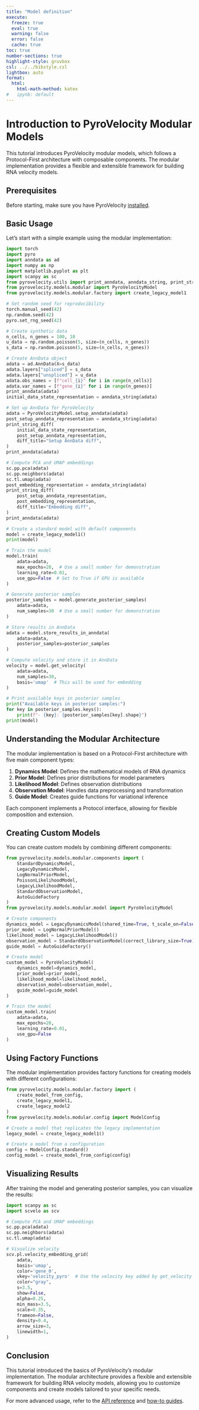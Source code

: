```yaml
---
title: "Model definition"
execute:
  freeze: true
  eval: true
  warning: false
  error: false
  cache: true
toc: true
number-sections: true
highlight-style: gruvbox
csl: ../../bibstyle.csl
lightbox: auto
format:
  html:
    html-math-method: katex
#   ipynb: default
---
```


# Introduction to PyroVelocity Modular Models

This tutorial introduces PyroVelocity modular models, which follows a Protocol-First architecture with composable components. The modular implementation provides a flexible and extensible framework for building RNA velocity models.

## Prerequisites

Before starting, make sure you have PyroVelocity [installed](../guides/installation.qmd).

## Basic Usage

Let's start with a simple example using the modular implementation:

```python
import torch
import pyro
import anndata as ad
import numpy as np
import matplotlib.pyplot as plt
import scanpy as sc
from pyrovelocity.utils import print_anndata, anndata_string, print_string_diff
from pyrovelocity.models.modular import PyroVelocityModel
from pyrovelocity.models.modular.factory import create_legacy_model1

# Set random seed for reproducibility
torch.manual_seed(42)
np.random.seed(42)
pyro.set_rng_seed(42)

# Create synthetic data
n_cells, n_genes = 100, 10
u_data = np.random.poisson(5, size=(n_cells, n_genes))
s_data = np.random.poisson(5, size=(n_cells, n_genes))

# Create AnnData object
adata = ad.AnnData(X=s_data)
adata.layers["spliced"] = s_data
adata.layers["unspliced"] = u_data
adata.obs_names = [f"cell_{i}" for i in range(n_cells)]
adata.var_names = [f"gene_{i}" for i in range(n_genes)]
print_anndata(adata)
initial_data_state_representation = anndata_string(adata)

# Set up AnnData for PyroVelocity
adata = PyroVelocityModel.setup_anndata(adata)
post_setup_anndata_representation = anndata_string(adata)
print_string_diff(
    initial_data_state_representation,
    post_setup_anndata_representation,
    diff_title="Setup AnnData diff",
)
print_anndata(adata)

# Compute PCA and UMAP embeddings
sc.pp.pca(adata)
sc.pp.neighbors(adata)
sc.tl.umap(adata)
post_embedding_representation = anndata_string(adata)
print_string_diff(
    post_setup_anndata_representation,
    post_embedding_representation,
    diff_title="Embedding diff",
)
print_anndata(adata)

# Create a standard model with default components
model = create_legacy_model1()
print(model)

# Train the model
model.train(
    adata=adata,
    max_epochs=20,  # Use a small number for demonstration
    learning_rate=0.01,
    use_gpu=False  # Set to True if GPU is available
)

# Generate posterior samples
posterior_samples = model.generate_posterior_samples(
    adata=adata,
    num_samples=30  # Use a small number for demonstration
)

# Store results in AnnData
adata = model.store_results_in_anndata(
    adata=adata,
    posterior_samples=posterior_samples
)

# Compute velocity and store it in AnnData
velocity = model.get_velocity(
    adata=adata,
    num_samples=30,
    basis='umap'  # This will be used for embedding
)

# Print available keys in posterior samples
print("Available keys in posterior samples:")
for key in posterior_samples.keys():
    print(f"- {key}: {posterior_samples[key].shape}")
print(model)
```

## Understanding the Modular Architecture

The modular implementation is based on a Protocol-First architecture with five main component types:

1. **Dynamics Model**: Defines the mathematical models of RNA dynamics
2. **Prior Model**: Defines prior distributions for model parameters
3. **Likelihood Model**: Defines observation distributions
4. **Observation Model**: Handles data preprocessing and transformation
5. **Guide Model**: Creates guide functions for variational inference

Each component implements a Protocol interface, allowing for flexible composition and extension.

## Creating Custom Models

You can create custom models by combining different components:

```python
from pyrovelocity.models.modular.components import (
    StandardDynamicsModel,
    LegacyDynamicsModel,
    LogNormalPriorModel,
    PoissonLikelihoodModel,
    LegacyLikelihoodModel,
    StandardObservationModel,
    AutoGuideFactory
)
from pyrovelocity.models.modular.model import PyroVelocityModel

# Create components
dynamics_model = LegacyDynamicsModel(shared_time=True, t_scale_on=False)
prior_model = LogNormalPriorModel()
likelihood_model = LegacyLikelihoodModel()
observation_model = StandardObservationModel(correct_library_size=True)
guide_model = AutoGuideFactory()

# Create model
custom_model = PyroVelocityModel(
    dynamics_model=dynamics_model,
    prior_model=prior_model,
    likelihood_model=likelihood_model,
    observation_model=observation_model,
    guide_model=guide_model
)

# Train the model
custom_model.train(
    adata=adata,
    max_epochs=20,
    learning_rate=0.01,
    use_gpu=False
)
```

## Using Factory Functions

The modular implementation provides factory functions for creating models with different configurations:

```python
from pyrovelocity.models.modular.factory import (
    create_model_from_config,
    create_legacy_model1,
    create_legacy_model2
)
from pyrovelocity.models.modular.config import ModelConfig

# Create a model that replicates the legacy implementation
legacy_model = create_legacy_model1()

# Create a model from a configuration
config = ModelConfig.standard()
config_model = create_model_from_config(config)
```

## Visualizing Results

After training the model and generating posterior samples, you can visualize the results:

```python
import scanpy as sc
import scvelo as scv

# Compute PCA and UMAP embeddings
sc.pp.pca(adata)
sc.pp.neighbors(adata)
sc.tl.umap(adata)

# Visualize velocity
scv.pl.velocity_embedding_grid(
    adata,
    basis='umap',
    color='gene_0',
    vkey='velocity_pyro'  # Use the velocity key added by get_velocity
    color="gray",
    s=3.5,
    show=False,
    alpha=0.25,
    min_mass=3.5,
    scale=0.35,
    frameon=False,
    density=0.4,
    arrow_size=3,
    linewidth=1,
)
```

## Conclusion

This tutorial introduced the basics of PyroVelocity's modular implementation. The modular architecture provides a flexible and extensible framework for building RNA velocity models, allowing you to customize components and create models tailored to your specific needs.

For more advanced usage, refer to the [API reference](../reference/models.PyroVelocityModel.qmd) and [how-to guides](../guides/model_components.qmd).
